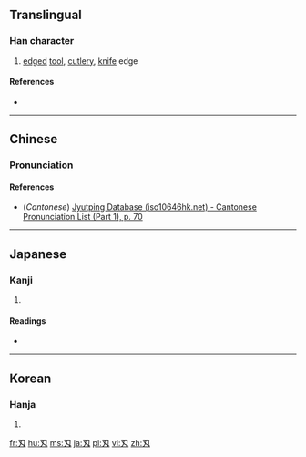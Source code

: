 {{also|刃}}
==Translingual==

===Han character===
{{Han char|rn=18|rad=刀|as=01|sn=3|four=|canj=尸大 (SK), XX尸大 (XXSK)}}

# [[edge]]d [[tool]], [[cutlery]], [[knife]] edge

====References====
* {{Han ref|kx=0136.021|dkj=01849|dj=0304.090|hdz=10320.040|uh=5204|ud=20996}}

----

==Chinese==
{{zh-hanzi-box|[[刄]]}}

===Pronunciation===
{{zh-pron
|m=rèn
|c=jan6
|mc=
|oc=
|ma=
|cat=n
}}

====References====
*(''Cantonese'') [http://www.iso10646hk.net/jp/document/download.jsp Jyutping Database (iso10646hk.net) - Cantonese Pronunciation List (Part 1), p. 70]

----

==Japanese==

===Kanji===
{{ja-kanji|grade=|rs=刀01}}

# {{defn|lang=ja|sort=刀01}}

====Readings====
* {{ja-readings|on=[[じん]] (jin), [[にん]] (nin)|kun=[[は]] (ha)}}

----

==Korean==

===Hanja===
{{ko-hanja|hangeul=인|rv=in|mr=in}}

# {{defn|lang=ko|sort=刀01}}

[[fr:刄]]
[[hu:刄]]
[[ms:刄]]
[[ja:刄]]
[[pl:刄]]
[[vi:刄]]
[[zh:刄]]